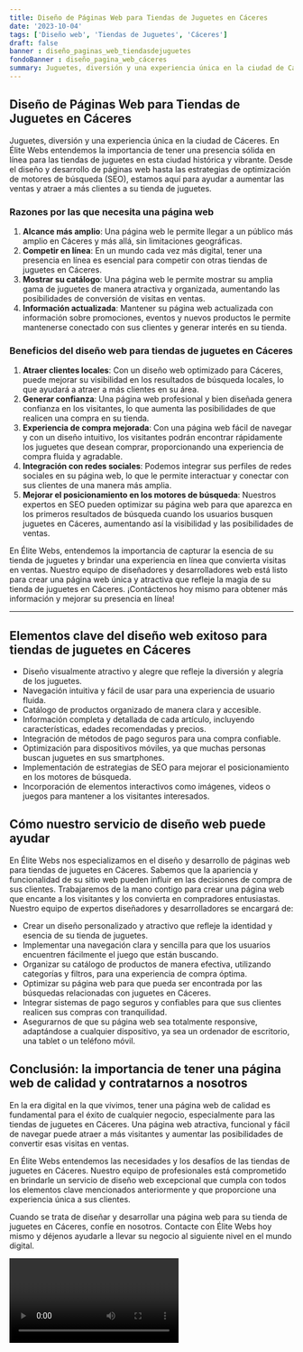 ```yaml
---
title: Diseño de Páginas Web para Tiendas de Juguetes en Cáceres
date: '2023-10-04'
tags: ['Diseño web', 'Tiendas de Juguetes', 'Cáceres']
draft: false
banner : diseño_paginas_web_tiendasdejuguetes
fondoBanner : diseño_pagina_web_cáceres
summary: Juguetes, diversión y una experiencia única en la ciudad de Cáceres. En Élite Webs entendemos la importancia de tener una presencia sólida en línea para las tiendas de juguetes en esta ciudad histórica y vibrante. Desde el diseño y desarrollo de páginas web hasta las estrategias de optimización de motores de búsqueda (SEO), estamos aquí para ayudar a aumentar las ventas y atraer a más clientes a su tienda de juguetes.
---
```


## Diseño de Páginas Web para Tiendas de Juguetes en Cáceres

Juguetes, diversión y una experiencia única en la ciudad de Cáceres. En Élite Webs entendemos la importancia de tener una presencia sólida en línea para las tiendas de juguetes en esta ciudad histórica y vibrante. Desde el diseño y desarrollo de páginas web hasta las estrategias de optimización de motores de búsqueda (SEO), estamos aquí para ayudar a aumentar las ventas y atraer a más clientes a su tienda de juguetes.

### Razones por las que necesita una página web

1. **Alcance más amplio**: Una página web le permite llegar a un público más amplio en Cáceres y más allá, sin limitaciones geográficas.
2. **Competir en línea**: En un mundo cada vez más digital, tener una presencia en línea es esencial para competir con otras tiendas de juguetes en Cáceres.
3. **Mostrar su catálogo**: Una página web le permite mostrar su amplia gama de juguetes de manera atractiva y organizada, aumentando las posibilidades de conversión de visitas en ventas.
4. **Información actualizada**: Mantener su página web actualizada con información sobre promociones, eventos y nuevos productos le permite mantenerse conectado con sus clientes y generar interés en su tienda.

### Beneficios del diseño web para tiendas de juguetes en Cáceres

1. **Atraer clientes locales**: Con un diseño web optimizado para Cáceres, puede mejorar su visibilidad en los resultados de búsqueda locales, lo que ayudará a atraer a más clientes en su área.
2. **Generar confianza**: Una página web profesional y bien diseñada genera confianza en los visitantes, lo que aumenta las posibilidades de que realicen una compra en su tienda.
3. **Experiencia de compra mejorada**: Con una página web fácil de navegar y con un diseño intuitivo, los visitantes podrán encontrar rápidamente los juguetes que desean comprar, proporcionando una experiencia de compra fluida y agradable.
4. **Integración con redes sociales**: Podemos integrar sus perfiles de redes sociales en su página web, lo que le permite interactuar y conectar con sus clientes de una manera más amplia.
5. **Mejorar el posicionamiento en los motores de búsqueda**: Nuestros expertos en SEO pueden optimizar su página web para que aparezca en los primeros resultados de búsqueda cuando los usuarios busquen juguetes en Cáceres, aumentando así la visibilidad y las posibilidades de ventas.

En Élite Webs, entendemos la importancia de capturar la esencia de su tienda de juguetes y brindar una experiencia en línea que convierta visitas en ventas. Nuestro equipo de diseñadores y desarrolladores web está listo para crear una página web única y atractiva que refleje la magia de su tienda de juguetes en Cáceres. ¡Contáctenos hoy mismo para obtener más información y mejorar su presencia en línea!

<GifSeo />

<Cta />

***
## Elementos clave del diseño web exitoso para tiendas de juguetes en Cáceres

- Diseño visualmente atractivo y alegre que refleje la diversión y alegría de los juguetes.
- Navegación intuitiva y fácil de usar para una experiencia de usuario fluida.
- Catálogo de productos organizado de manera clara y accesible.
- Información completa y detallada de cada artículo, incluyendo características, edades recomendadas y precios.
- Integración de métodos de pago seguros para una compra confiable.
- Optimización para dispositivos móviles, ya que muchas personas buscan juguetes en sus smartphones.
- Implementación de estrategias de SEO para mejorar el posicionamiento en los motores de búsqueda.
- Incorporación de elementos interactivos como imágenes, videos o juegos para mantener a los visitantes interesados.

## Cómo nuestro servicio de diseño web puede ayudar

En Élite Webs nos especializamos en el diseño y desarrollo de páginas web para tiendas de juguetes en Cáceres. Sabemos que la apariencia y funcionalidad de su sitio web pueden influir en las decisiones de compra de sus clientes. Trabajaremos de la mano contigo para crear una página web que encante a los visitantes y los convierta en compradores entusiastas. Nuestro equipo de expertos diseñadores y desarrolladores se encargará de:

- Crear un diseño personalizado y atractivo que refleje la identidad y esencia de su tienda de juguetes.
- Implementar una navegación clara y sencilla para que los usuarios encuentren fácilmente el juego que están buscando.
- Organizar su catálogo de productos de manera efectiva, utilizando categorías y filtros, para una experiencia de compra óptima.
- Optimizar su página web para que pueda ser encontrada por las búsquedas relacionadas con juguetes en Cáceres.
- Integrar sistemas de pago seguros y confiables para que sus clientes realicen sus compras con tranquilidad.
- Asegurarnos de que su página web sea totalmente responsive, adaptándose a cualquier dispositivo, ya sea un ordenador de escritorio, una tablet o un teléfono móvil.

## Conclusión: la importancia de tener una página web de calidad y contratarnos a nosotros

En la era digital en la que vivimos, tener una página web de calidad es fundamental para el éxito de cualquier negocio, especialmente para las tiendas de juguetes en Cáceres. Una página web atractiva, funcional y fácil de navegar puede atraer a más visitantes y aumentar las posibilidades de convertir esas visitas en ventas.

En Élite Webs entendemos las necesidades y los desafíos de las tiendas de juguetes en Cáceres. Nuestro equipo de profesionales está comprometido en brindarle un servicio de diseño web excepcional que cumpla con todos los elementos clave mencionados anteriormente y que proporcione una experiencia única a sus clientes.

Cuando se trata de diseñar y desarrollar una página web para su tienda de juguetes en Cáceres, confíe en nosotros. Contacte con Élite Webs hoy mismo y déjenos ayudarle a llevar su negocio al siguiente nivel en el mundo digital.

<Video />

<CtaBot job='Tiendas de Juguetes' city='Cáceres'/>

<Gmaps query='Cáceres+españa+maps' />
